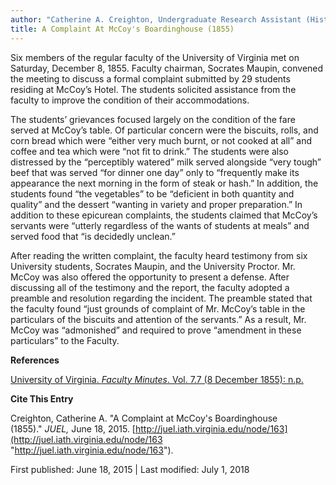 ```yaml
---
author: "Catherine A. Creighton, Undergraduate Research Assistant (History Degree) "
title: A Complaint At McCoy's Boardinghouse (1855)
---
```

Six members of the regular faculty of the University of Virginia met on Saturday, December 8, 1855. Faculty chairman, Socrates Maupin, convened the meeting to discuss a formal complaint submitted by 29 students residing at McCoy’s Hotel. The students solicited assistance from the faculty to improve the condition of their accommodations.

The students’ grievances focused largely on the condition of the fare served at McCoy’s table. Of particular concern were the biscuits, rolls, and corn bread which were “either very much burnt, or not cooked at all” and coffee and tea which were “not fit to drink.” The students were also distressed by the “perceptibly watered” milk served alongside “very tough” beef that was served “for dinner one day” only to “frequently make its appearance the next morning in the form of steak or hash.” In addition, the students found “the vegetables” to be “deficient in both quantity and quality” and the dessert “wanting in variety and proper preparation.” In addition to these epicurean complaints, the students claimed that McCoy’s servants were “utterly regardless of the wants of students at meals” and served food that “is decidedly unclean.”

After reading the written complaint, the faculty heard testimony from six University students, Socrates Maupin, and the University Proctor. Mr. McCoy was also offered the opportunity to present a defense. After discussing all of the testimony and the report, the faculty adopted a preamble and resolution regarding the incident. The preamble stated that the faculty found “just grounds of complaint of Mr. McCoy’s table in the particulars of the biscuits and attention of the servants.” As a result, Mr. McCoy was “admonished” and required to prove “amendment in these particulars” to the Faculty. 

**References**

  
[University of Virginia. _Faculty Minutes_. Vol. 7.7 (8 December 1855): n.p.](http://juel.iath.virginia.edu/exist/cocoon/juel/faculty/vol_7/Vol_7_part7 " University of Virginia. Faculty Minutes. Vol. 7.7 (8 December 1855): n.p.")

  
**Cite This Entry**

  
Creighton, Catherine A. "A Complaint at McCoy's Boardinghouse (1855)." _JUEL,_ June 18, 2015. [http://juel.iath.virginia.edu/node/163](http://juel.iath.virginia.edu/node/163 "http://juel.iath.virginia.edu/node/163").

First published: June 18, 2015 | Last modified: July 1, 2018
